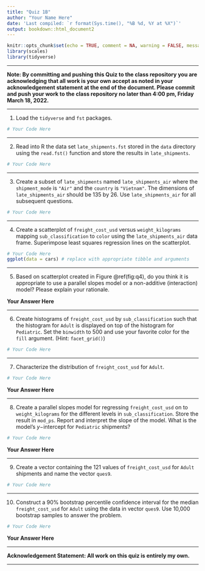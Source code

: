 ```yaml
---
title: "Quiz 1B"
author: "Your Name Here"
date: 'Last compiled: `r format(Sys.time(), "%B %d, %Y at %X")`'
output: bookdown::html_document2
---
```


```r
knitr::opts_chunk$set(echo = TRUE, comment = NA, warning = FALSE, message = FALSE, fig.align = "center")
library(scales)
library(tidyverse)
```

__________

**Note: By committing and pushing this Quiz to the class repository you are acknowledging that all work is your own accept as noted in your acknowledgement statement at the end of the document.  Please commit and push your work to the class repository no later than 4:00 pm, Friday March 18, 2022. **

____________


1. Load the `tidyverse` and `fst` packages.

```r
# Your Code Here

```

_______

2. Read into R the data set `late_shipments.fst` stored in the `data` directory using the `read.fst()` function and store the results in `late_shipments`.

```r
# Your Code Here

```

__________

3. Create a subset of `late_shipments` named `late_shipments_air` where the `shipment_mode` is `"Air"` and the `country` is `"Vietnam"`.  The dimensions of `late_shipments_air` should be 135 by 26.  Use `late_shipments_air` for all subsequent questions.

```r
# Your Code Here

```

__________

4. Create a scatterplot of `freight_cost_usd` versus `weight_kilograms` mapping `sub_classification` to `color` using the `late_shipments_air` data frame.  Superimpose least squares regression lines on the scatterplot.

```r
# Your Code Here
ggplot(data = cars) # replace with appropriate tibble and arguments
```

___________

5.  Based on scatterplot created in Figure \@ref(fig:q4), do you think it is appropriate to use a parallel slopes model or a non-additive (interaction) model?  Please explain your rationale.

**Your Answer Here**

_____________

6. Create histograms of `freight_cost_usd` by `sub_classification` such that the histogram for `Adult` is displayed on top of the histogram for `Pediatric`. Set the `binwidth` to 500 and use your favorite color for the `fill` argument. (Hint: `facet_grid()`)

```r
# Your Code Here

```

___________

7.  Characterize the distribution of `freight_cost_usd` for `Adult`.


```r
# Your Code Here

```

**Your Answer Here**

_______________

8.  Create a parallel slopes model for regressing `freight_cost_usd` on to `weight_kilograms` for the different levels in `sub_classification`.  Store the result in `mod_ps`.  Report and interpret the slope of the model.  What is the model's $y-$intercept for `Pediatric` shipments?  

```r
# Your Code Here

```

**Your Answer Here**

_________

9.  Create a vector containing the 121 values of `freight_cost_usd` for `Adult` shipments and name the vector `ques9`.

 
```r
# Your Code Here

```

____________

10. Construct a 90% bootstrap percentile confidence interval for the median `freight_cost_usd` for `Adult` using the data in vector `ques9`.  Use 10,000 bootstrap samples to answer the problem.

```r
# Your Code Here

```

**Your Answer Here**


_____________

**Acknowledgement Statement:  All work on this quiz is entirely my own.**

____________